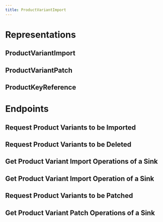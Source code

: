```yaml
---
title: ProductVariantImport
---
```


# Representations

## ProductVariantImport

<ApiType apiKey="import" type="ProductVariantImport" />

## ProductVariantPatch

<ApiType apiKey="import" type="ProductVariantPatch" />

## ProductKeyReference

<ApiType apiKey="import" type="ProductKeyReference" />

# Endpoints

## Request Product Variants to be Imported

<ApiEndpoint
  apiKey="import"
  resource="/{projectKey}/product-variants/importSinkKey={importSinkKey}"
  method="POST"
/>

## Request Product Variants to be Deleted

<ApiEndpoint
  apiKey="import"
  resource="/{projectKey}/product-variants/importSinkKey={importSinkKey}/resourceKey={resourceKey}"
  method="DELETE"
/>

## Get Product Variant Import Operations of a Sink

<ApiEndpoint
  apiKey="import"
  resource="/{projectKey}/product-variants/importSinkKey={importSinkKey}/import-operations"
  method="GET"
/>

## Get Product Variant Import Operation of a Sink

<ApiEndpoint
  apiKey="import"
  resource="/{projectKey}/product-variants/importSinkKey={importSinkKey}/import-operations/{id}"
  method="GET"
/>

## Request Product Variants to be Patched

<ApiEndpoint
  apiKey="import"
  resource="/{projectKey}/product-variant-patches/importSinkKey={importSinkKey}"
  method="POST"
/>

## Get Product Variant Patch Operations of a Sink

<ApiEndpoint
  apiKey="import"
  resource="/{projectKey}/product-variant-patches/importSinkKey={importSinkKey}/import-operations"
  method="GET"
/>
